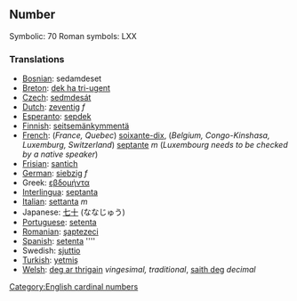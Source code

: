 ==Number==

Symbolic: 70
Roman symbols: LXX

===Translations===

*[[Bosnian]]: sedamdeset
*[[Breton]]: [[dek ha tri-ugent]]
*[[Czech]]: [[sedmdesát]]
*[[Dutch]]: [[zeventig]] ''f''
*[[Esperanto]]: [[sepdek]]
*[[Finnish]]: [[seitsemänkymmentä]]
*[[French]]: (''France, Quebec'') [[soixante-dix]], (''Belgium, Congo-Kinshasa, Luxemburg, Switzerland'') [[septante]] ''m'' (''Luxembourg needs to be checked by a native speaker'')
*[[Frisian]]: [[santich]]
*[[German]]: [[siebzig]] ''f''
*Greek: [[εβδομήντα]]
*[[Interlingua]]: [[septanta]]
*[[Italian]]: [[settanta]] ''m''
*Japanese: [[七十]] (ななじゅう)
*[[Portuguese]]: [[setenta]]
*[[Romanian]]: [[şaptezeci]]
*[[Spanish]]: [[setenta]] ''''
*Swedish: [[sjuttio]]
*[[Turkish]]: [[yetmiş]]
*[[Welsh]]: [[deg ar thrigain]] ''vingesimal, traditional'', [[saith deg]] ''decimal''

[[Category:English cardinal numbers]]